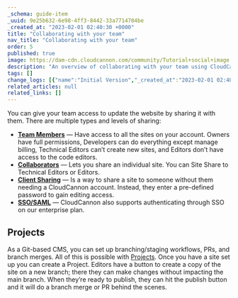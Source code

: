 ```yaml
---
_schema: guide-item
_uuid: 9e25b632-6e98-4ff3-8442-33a7714704be
_created_at: "2023-02-01 02:40:30 +0000"
title: "Collaborating with your team"
nav_title: "Collaborating with your team"
order: 5
published: true
image: https://dam-cdn.cloudcannon.com/community/Tutorial+social+image.png
description: "An overview of collaborating with your team using CloudCannon."
tags: []
change_logs: [{"name":"Initial Version","_created_at":"2023-02-01 02:40:30 +0000"}]
related_articles: null
related_links: []
---
```


You can give your team access to update the website by sharing it with
them. There are multiple types and levels of sharing:

* [**Team Members**](/documentation/articles/managing-your-team-members/)
— Have access to all the sites on your account. Owners have full
permissions, Developers can do everything except manage billing, Technical
Editors can’t create new sites, and Editors don’t have access to the code
editors.
* [**Collaborators**](/documentation/articles/sharing-on-a-per-site-basis/)
— Lets you share an individual site. You can Site Share to Technical
Editors or Editors.
* [**Client Sharing**](/documentation/articles/giving-clients-access-to-update-a-site/)
— Is a way to share a site to someone without them needing a CloudCannon
account. Instead, they enter a pre-defined password to gain editing
access.
* [**SSO/SAML**](/documentation/articles/using-sso-to-create-team-accounts/)
— CloudCannon also supports authenticating through SSO on our enterprise
plan.

## Projects

As a Git-based CMS, you can set up branching/staging workflows, PRs, and
branch merges. All of this is possible with
[Projects](/documentation/articles/enabling-editor-branching-with-projects/).
Once you have a site set up you can create a Project. Editors have a button
to create a copy of the site on a new branch; there they can make changes
without impacting the main branch. When they’re ready to publish, they can 
hit the publish button and it will do a branch merge or PR behind the scenes.
  
